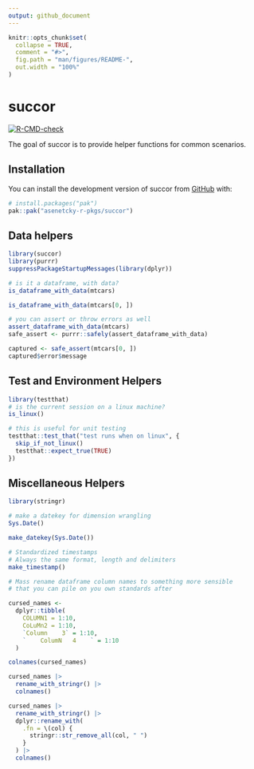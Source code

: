 ```yaml
---
output: github_document
---
```


<!-- README.md is generated from README.Rmd. Please edit that file -->

```r
knitr::opts_chunk$set(
  collapse = TRUE,
  comment = "#>",
  fig.path = "man/figures/README-",
  out.width = "100%"
)
```

# succor

<!-- badges: start -->
[![R-CMD-check](https://github.com/asenetcky-r-pkgs/succor/actions/workflows/R-CMD-check.yaml/badge.svg)](https://github.com/asenetcky-r-pkgs/succor/actions/workflows/R-CMD-check.yaml)
<!-- badges: end -->

The goal of succor is to provide helper functions for common scenarios.

## Installation

You can install the development version of succor from [GitHub](https://github.com/) with:

``` r
# install.packages("pak")
pak::pak("asenetcky-r-pkgs/succor")
```

## Data helpers

```r
library(succor)
library(purrr)
suppressPackageStartupMessages(library(dplyr))

# is it a dataframe, with data?
is_dataframe_with_data(mtcars)

is_dataframe_with_data(mtcars[0, ])

# you can assert or throw errors as well
assert_dataframe_with_data(mtcars)
safe_assert <- purrr::safely(assert_dataframe_with_data)

captured <- safe_assert(mtcars[0, ])
captured$error$message
```

## Test and Environment Helpers

```r
library(testthat)
# is the current session on a linux machine?
is_linux()

# this is useful for unit testing
testthat::test_that("test runs when on linux", {
  skip_if_not_linux()
  testthat::expect_true(TRUE)
})

```


## Miscellaneous Helpers

```r
library(stringr)

# make a datekey for dimension wrangling
Sys.Date()

make_datekey(Sys.Date())

# Standardized timestamps
# Always the same format, length and delimiters
make_timestamp()

# Mass rename dataframe column names to something more sensible
# that you can pile on you own standards after

cursed_names <-
  dplyr::tibble(
    COLUMN1 = 1:10,
    CoLuMn2 = 1:10,
    `Column    3` = 1:10,
    `    ColumN   4    ` = 1:10
  )

colnames(cursed_names)

cursed_names |>
  rename_with_stringr() |>
  colnames()

cursed_names |>
  rename_with_stringr() |>
  dplyr::rename_with(
    .fn = \(col) {
      stringr::str_remove_all(col, " ")
    }
  ) |>
  colnames()

```
